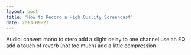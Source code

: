 ```yaml
---
layout: post
title: 'How to Record a High Quality Screencast'
date: 2013-09-23
---
```


Audio:
convert mono to stero
add a slight delay to one channel
use an EQ
add a touch of reverb (not too much)
add a little compression
